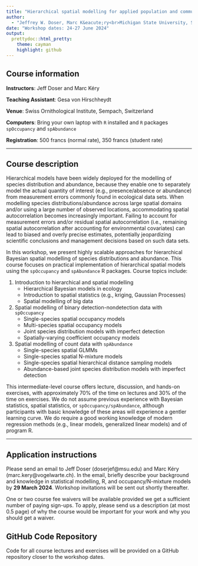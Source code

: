 ```yaml
---
title: "Hierarchical spatial modelling for applied population and community ecology"
author:
  - "Jeffrey W. Doser, Marc K&eacute;ry<br>Michigan State University, Swiss Ornithological Institute"
date: "Workshop dates: 24-27 June 2024"
output:
  prettydoc::html_pretty:
    theme: cayman
    highlight: github
---
```


## Course information

**Instructors**: Jeff Doser and Marc K&eacute;ry

**Teaching Assistant**: Gesa von Hirschheydt

**Venue**: Swiss Ornithological Institute, Sempach, Switzerland

**Computers**: Bring your own laptop with `R` installed and `R` packages `spOccupancy` and `spAbundance`

**Registration**: 500 francs (normal rate), 350 francs (student rate)

********

## Course description

Hierarchical models have been widely deployed for the modelling of species distribution and abundance, because they enable one to separately model the actual quantity of interest (e.g., presence/absence or abundance) from measurement errors commonly found in ecological data sets. When modelling species distributions/abundance across large spatial domains and/or using a large number of observed locations, accommodating spatial autocorrelation becomes increasingly important. Failing to account for measurement errors and/or residual spatial autocorrelation (i.e., remaining spatial autocorrelation after accounting for environmental covariates) can lead to biased and overly precise estimates, potentially jeopardizing scientific conclusions and management decisions based on such data sets.  

In this workshop, we present highly scalable approaches for hierarchical Bayesian spatial modelling of species distributions and abundance. This course focuses on practical implementation of hierarchical spatial models using the `spOccupancy` and `spAbundance` R packages. Course topics include: 

1. Introduction to hierarchical and spatial modelling
    + Hierarchical Bayesian models in ecology
    + Introduction to spatial statistics (e.g., kriging, Gaussian Processes)
    + Spatial modelling of big data
2. Spatial modelling of binary detection-nondetection data with `spOccupancy`
    + Single-species spatial occupancy models
    + Multi-species spatial occupancy models 
    + Joint species distribution models with imperfect detection
    + Spatially-varying coefficient occupancy models
3. Spatial modelling of count data with `spAbundance`
    + Single-species spatial GLMMs 
    + Single-species spatial N-mixture models
    + Single-species spatial hierarchical distance sampling models
    + Abundance-based joint species distribution models with imperfect detection

This intermediate-level course offers lecture, discussion, and hands-on exercises, with approximately 70% of the time on lectures and 30% of the time on exercises. We do not assume previous experience with Bayesian statistics, spatial statistics, or `spOccupancy/spAbundance`, although participants with basic knowledge of these areas will experience a gentler learning curve. We do require a good working knowledge of modern regression methods (e.g., linear models, generalized linear models) and of program R.  

********

## Application instructions

Please send an email to Jeff Doser (doserjef@msu.edu) and Marc K&eacute;ry (marc.kery@vogelwarte.ch). In the email, briefly describe your background and knowledge in statistical modelling, R, and occupancy/N-mixture models by **29 March 2024**. Workshop invitations will be sent out shortly thereafter.

One or two course fee waivers will be available provided we get a sufficient number of paying sign-ups. To apply, please send us a description (at most 0.5 page) of why the course would be important for your work and why you should get a waiver.

## GitHub Code Repository

Code for all course lectures and exercises will be provided on a GitHub repository closer to the workshop dates.
